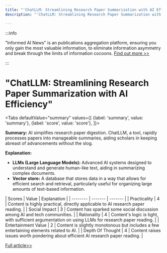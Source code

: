 ```yaml
---
title: "'ChatLLM: Streamlining Research Paper Summarization with AI Efficiency'"
description: "'ChatLLM: Streamlining Research Paper Summarization with AI Efficiency'"

---
```



:::info

"Informed AI News" is an publications aggregation platform, ensuring you only gain the most valuable information, to eliminate information asymmetry and break through the limits of information cocoons.  [Find out more >>](/)

:::

# "ChatLLM: Streamlining Research Paper Summarization with AI Efficiency"


<Tabs
	defaultValue="summary"
	values={[
	{label: 'summary', value: 'summary'},
	{label: 'score', value: 'score'},
]}>
<TabItem value="summary">


**Summary:**
AI simplifies research paper digestion. ChatLLM, a tool, rapidly processes papers into manageable summaries, aiding scholars in keeping abreast of advancements without the slog.

**Explanation:**
- **LLMs (Large Language Models):** Advanced AI systems designed to understand and generate human-like text, aiding in summarizing complex documents.
- **Vector store:** A database that stores data in a way that allows for efficient search and retrieval, particularly useful for organizing large amounts of text-based information.
</TabItem>
<TabItem value="score">
	| Scores     | Value   | Explanation |
	| -------- | ------- | ------- |
	| Practicality  | 4    | Content is highly practical, directly applicable to AI research paper reading.    |
	| Social Impact | 3     | Content has sparked some social discussion among AI and tech communities.    |
	| Rationality    | 4    | Content's logic is tight, with sufficient argumentation on using LLMs for research paper reading.    |
	| Entertainment Value    | 2    | Content is slightly monotonous but includes a few entertaining elements related to AI.    |
	| Depth Of Thought    | 4    | Content raises issues worth pondering about efficient AI research paper reading.    |
</TabItem>
</Tabs>

[Full article>>](https://x.com/bindureddy/status/1801977720911560944)
